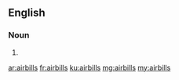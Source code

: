 ==English==

===Noun===
{{head|en|plural}}

# {{plural of|airbill|lang=en|nocat=1}}

[[ar:airbills]]
[[fr:airbills]]
[[ku:airbills]]
[[mg:airbills]]
[[my:airbills]]